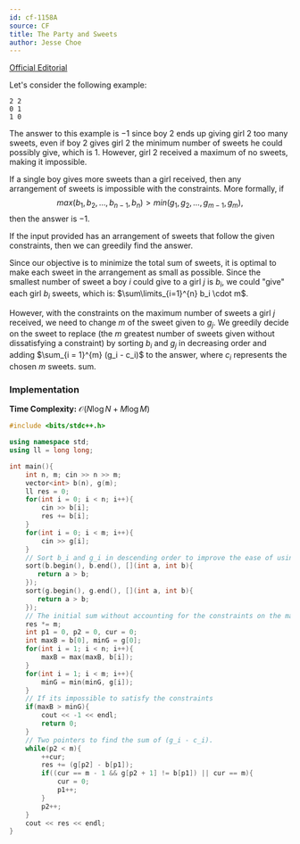 ```yaml
---
id: cf-1158A
source: CF
title: The Party and Sweets
author: Jesse Choe
---
```


[Official Editorial](https://codeforces.com/blog/entry/66993)

Let's consider the following example:

```
2 2
0 1
1 0
```

The answer to this example is $-1$ since boy $2$ ends up giving girl $2$ too
many sweets, even if boy $2$ gives girl $2$ the minimum number of sweets he
could possibly give, which is $1$. However, girl $2$ received a maximum of no
sweets, making it impossible.

If a single boy gives more sweets than a girl
received, then any arrangement of sweets is impossible with the constraints.
More formally, if
$$
max(b_1, b_2, \dots, b_{n-1}, b_n) > min(g_1, g_2, \dots, g_{m-1}, g_m),
$$ 
then the
answer is $-1$.

If the input provided has an arrangement of sweets that follow the given
constraints, then we can greedily find the answer.

Since our objective is to minimize the total sum of sweets, it is optimal to
make each sweet in the arrangement as small as possible. Since the smallest
number of sweet a boy $i$ could give to a girl $j$ is $b_i$, we could "give"
each girl $b_i$ sweets, which is: $\sum\limits_{i=1}^{n} b_i \cdot m$.

However, with the constraints on the maximum number of sweets a girl $j$
received, we need to change $m$ of the sweet given to $g_j$. We greedily decide
on the sweet to replace (the $m$ greatest number of sweets given without
dissatisfying a constraint) by sorting $b_i$ and $g_j$ in decreasing order and
adding $\sum_{i = 1}^{m} (g_i - c_i)$ to the answer, where $c_i$ represents the
chosen $m$ sweets.
sum.

### Implementation

**Time Complexity:** $\mathcal{O}(N\log N + M\log M)$

<LanguageSection>

<CPPSection>

```cpp
#include <bits/stdc++.h>

using namespace std;
using ll = long long;

int main(){
	int n, m; cin >> n >> m;
	vector<int> b(n), g(m);
	ll res = 0;
	for(int i = 0; i < n; i++){
		cin >> b[i];
		res += b[i];
	}
	for(int i = 0; i < m; i++){
		cin >> g[i];
	}
	// Sort b_i and g_i in descending order to improve the ease of using 2P
	sort(b.begin(), b.end(), [](int a, int b){
	   return a > b;
	});
	sort(g.begin(), g.end(), [](int a, int b){
	   return a > b;
	});
	// The initial sum without accounting for the constraints on the maximum values of g_i
	res *= m;
	int p1 = 0, p2 = 0, cur = 0;
	int maxB = b[0], minG = g[0];
	for(int i = 1; i < n; i++){
		maxB = max(maxB, b[i]);
	}
	for(int i = 1; i < m; i++){
		minG = min(minG, g[i]);
	}
	// If its impossible to satisfy the constraints
	if(maxB > minG){
		cout << -1 << endl;
		return 0;
	}
	// Two pointers to find the sum of (g_i - c_i).
	while(p2 < m){
		++cur;
		res += (g[p2] - b[p1]);
		if((cur == m - 1 && g[p2 + 1] != b[p1]) || cur == m){
			cur = 0;
			p1++;
		}
		p2++;
	}
	cout << res << endl;
}
```

</CPPSection>

</LanguageSection>
